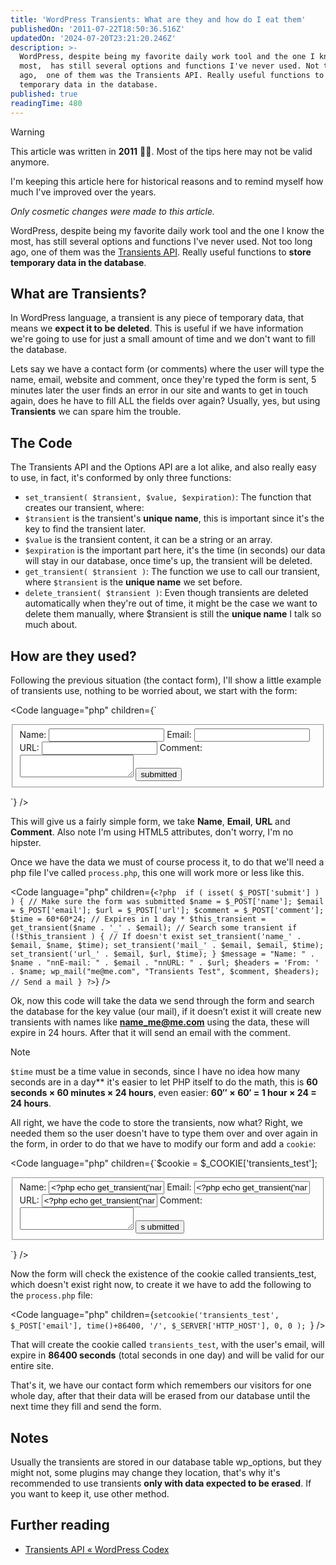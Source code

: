 ```yaml
---
title: 'WordPress Transients: What are they and how do I eat them'
publishedOn: '2011-07-22T18:50:36.516Z'
updatedOn: '2024-07-20T23:21:20.246Z'
description: >-
  WordPress, despite being my favorite daily work tool and the one I know the
  most,  has still several options and functions I've never used. Not too long
  ago,  one of them was the Transients API. Really useful functions to store
  temporary data in the database.
published: true
readingTime: 480
---
```



> [!WARNING]
> This article was written in **2011** 👴🏼. Most of the tips here may not be valid anymore.
>
> I'm keeping this article here for historical reasons and to remind myself how much I've improved
> over the years.
>
> _Only cosmetic changes were made to this article._

WordPress, despite being my favorite daily work tool and the one I know the most, 
has still several options and functions I've never used. Not too long ago, 
one of them was the [Transients API](https://marioaguiar.net/web/20120430100255/http://codex.wordpress.org/Transients_API). 
Really useful functions to **store temporary data in the database**.

## What are Transients?

In WordPress language, a transient is any piece of temporary data, that means we 
**expect it to be deleted**. This is useful if we have information we're going to use 
for just a small amount of time and we don't want to fill the database.

Lets say we have a contact form (or comments) where the user will type the name, 
email, website and comment, once they're typed the form is sent, 5 minutes later 
the user finds an error in our site and wants to get in touch again, does he have 
to fill ALL the fields over again? Usually, yes, but using **Transients** we can spare 
him the trouble.

## The Code

The Transients API and the Options API are a lot alike, and also really easy to use, 
in fact, it's conformed by only three functions:

- `set_transient( $transient, $value, $expiration)`: The function that creates 
our transient, where:
- `$transient` is the transient's **unique name**, this is important since it's 
the key to find the transient later.
- `$value` is the transient content, it can be a string or an array.
- `$expiration` is the important part here, it's the time (in seconds) our data 
will stay in our database, once time's up, the transient will be deleted.
- `get_transient( $transient )`: The function we use to call our transient, where 
`$transient` is the **unique name** we set before.
- `delete_transient( $transient )`: Even though transients are deleted automatically 
when they're out of time, it might be the case we want to delete them manually, 
where $transient is still the **unique name** I talk so much about.

## How are they used?

Following the previous situation (the contact form), I'll show a little example 
of transients use, nothing to be worried about, we start with the form:

<Code
    language="php"
    children={`<form id="transient_test" action="process.php" method="post">
    <fieldset>
        <label for="name">Name:</label>
        <input id="name" type="text" name="name" />
        <label for="email">Email:</label>
        <input id="email" type="email" name="email" />
        <label for="url">URL:</label>
        <input id="url" type="url" name="url" />
        <label for="comment">Comment:</label>
        <textarea id="comment" name="comment"></textarea>
        <input id="submit" type="submit" name="submit" value="submitted" />
    </fieldset>
</form>`}
/>

This will give us a fairly simple form, we take **Name**, **Email**, **URL** and **Comment**. 
Also note I'm using HTML5 attributes, don't worry, I'm no hipster.

Once we have the data we must of course process it, to do that we'll need a php 
file I've called `process.php`, this one will work more or less like this.

<Code
    language="php"
    children={`<?php 
    if ( isset( $_POST['submit'] ) ) { // Make sure the form was submitted
        $name = $_POST['name'];
        $email = $_POST['email'];
        $url = $_POST['url'];
        $comment = $_POST['comment'];
        $time = 60*60*24; // Expires in 1 day *
        $this_transient = get_transient($name . '_' . $email); // Search some transient
        if (!$this_transient ) { // If doesn't exist
            set_transient('name_' . $email, $name, $time);
            set_transient('mail_' . $email, $email, $time);
            set_transient('url_' . $email, $url, $time);
        }
        $message = "Name: " . $name . "nnE-mail: " . $email . "nnURL: " . $url;
        $headers = 'From: ' . $name;
        wp_mail("me@me.com", "Transients Test", $comment, $headers); // Send a mail
    }
?>`}
/>

Ok, now this code will take the data we send through the form and search the 
database for the key value (our mail), if it doesn’t exist it will create new 
transients with names like **name_me@me.com** using the data, these will expire in 
24 hours. After that it will send an email with the comment.

> [!NOTE]
> `$time` must be a time value in seconds, since I have no idea how many seconds 
> are in a day** it's easier to let PHP itself to do the math, this is **60 seconds 
> × 60 minutes × 24 hours**, even easier: **60″ × 60′ = 1 hour × 24 = 24 hours**.

All right, we have the code to store the transients, now what? Right, we needed 
them so the user doesn't have to type them over and over again in the form, in 
order to do that we have to modify our form and add a `cookie`:

<Code
    language="php"
    children={`$cookie = $_COOKIE['transients_test'];
<form id="transient_test" action="process.php" method="post">
    <fieldset>
        <label for="name">Name:</label>
        <input id="name" type="text" name="name" value="<?php echo get_transient('name_'.$cookie); ?>" />
        <label for="email">Email:</label>
        <input id="email" type="email" name="email" value="<?php echo get_transient('name_'.$cookie); ?>" />
        <label for="url">URL:</label>
        <input id="url" type="url" name="url" value="<?php echo get_transient('name_'.$cookie); ?>" />
        <label for="comment">Comment:</label>
        <textarea id="comment" name="comment"></textarea>
        <input id="submit" type="submit" name="submit" value="s ubmitted" />
    </fieldset>
</form>`}
/>

Now the form will check the existence of the cookie called transients_test, which 
doesn't exist right now, to create it we have to add the following to the `process.php` file:

<Code
    language="php"
    children={`setcookie('transients_test', $_POST['email'], time()+86400, '/', $_SERVER['HTTP_HOST'], 0, 0 );
`}
/>

That will create the cookie called `transients_test`, with the user's email, will 
expire in **86400 seconds** (total seconds in one day) and will be valid for our 
entire site.

That's it, we have our contact form which remembers our visitors for one whole day, 
after that their data will be erased from our database until the next time they 
fill and send the form.

## Notes

Usually the transients are stored in our database table wp_options, but they might 
not, some plugins may change they location, that's why it's recommended to use 
transients **only with data expected to be erased**. If you want to keep it, use other method.

## Further reading

- [Transients API « WordPress Codex](https://marioaguiar.net/web/20120430100255/http://codex.wordpress.org/Transients_API)
